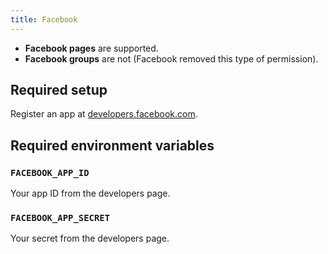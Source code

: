 ```yaml
---
title: Facebook
---
```



<EarlyDoc />

- **Facebook pages** are supported.
- **Facebook groups** are not (Facebook removed this type of permission).

## Required setup

Register an app at [developers.facebook.com](https://developers.facebook.com).

## Required environment variables

### `FACEBOOK_APP_ID`

Your app ID from the developers page.

### `FACEBOOK_APP_SECRET`

Your secret from the developers page.
